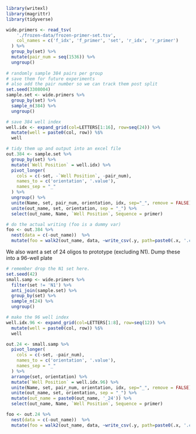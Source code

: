 ```r
library(writexl)
library(magrittr)
library(tidyverse)

wide.primers <- read_tsv(
    './frozen-data/frozen-primer-set.tsv', 
    col_names = c('f_idx', 'f_primer', 'set', 'r_idx', 'r_primer')
  ) %>% 
  group_by(set) %>%
  mutate(pair_num = seq(1536)) %>%
  ungroup()
  
# randomly sample 384 pairs per group
# save them for future experiments
# also add the pair number so we can track them post split
set.seed(3308004)
sample.set <- wide.primers %>%
  group_by(set) %>%
  sample_n(384) %>%
  ungroup() 

# save 384 well index
well.idx <- expand_grid(col=LETTERS[1:16], row=seq(24)) %>%
  mutate(well = paste0(col, row)) %$%
  well

# tidy them up and output into an excel file
out.384 <- sample.set %>%
  group_by(set) %>%
  mutate(`Well Position` = well.idx) %>%
  pivot_longer(
    cols = c(-set, -`Well Position`, -pair_num),
    names_to = c('orientation', '.value'),
    names_sep = "_"
  ) %>%
  ungroup() %>%
  unite(Name, set, pair_num, orientation, idx, sep="_", remove = FALSE) %>%
  unite(out_name, set, orientation, sep = "_") %>%
  select(out_name, Name, `Well Position`, Sequence = primer) 

# do the actual writing (foo is a dummy var)
foo <- out.384 %>%
  nest(data = c(-out_name))  %>%
  mutate(foo = walk2(out_name, data, ~write_csv(.y, path=paste0(.x, '.csv'))))
```

We also want a set of 24 oligos to prototype (excluding N1). Dump these into a 96-well plate

```r
# remember drop the N1 set here.
set.seed(42)
small.samp <- wide.primers %>%
  filter(set != 'N1') %>%
  anti_join(sample.set) %>%
  group_by(set) %>%
  sample_n(24) %>%
  ungroup()

# make the 96 well index
well.idx.96 <- expand_grid(col=LETTERS[1:8], row=seq(12)) %>%
  mutate(well = paste0(col, row)) %$%
  well

out.24 <- small.samp %>%
  pivot_longer(
    cols = c(-set, -pair_num),
    names_to = c('orientation', '.value'),
    names_sep = "_"
  ) %>%
  arrange(set, orientation) %>%
  mutate(`Well Position` = well.idx.96) %>%
  unite(Name, set, pair_num, orientation, idx, sep="_", remove = FALSE) %>%
  unite(out_name, set, orientation, sep = "_") %>%
  mutate(out_name = paste0(out_name, '_24')) %>%
  select(out_name, Name, `Well Position`, Sequence = primer) 

foo <- out.24 %>%
  nest(data = c(-out_name))  %>%
  mutate(foo = walk2(out_name, data, ~write_csv(.y, path=paste0(.x, '.csv'))))
```